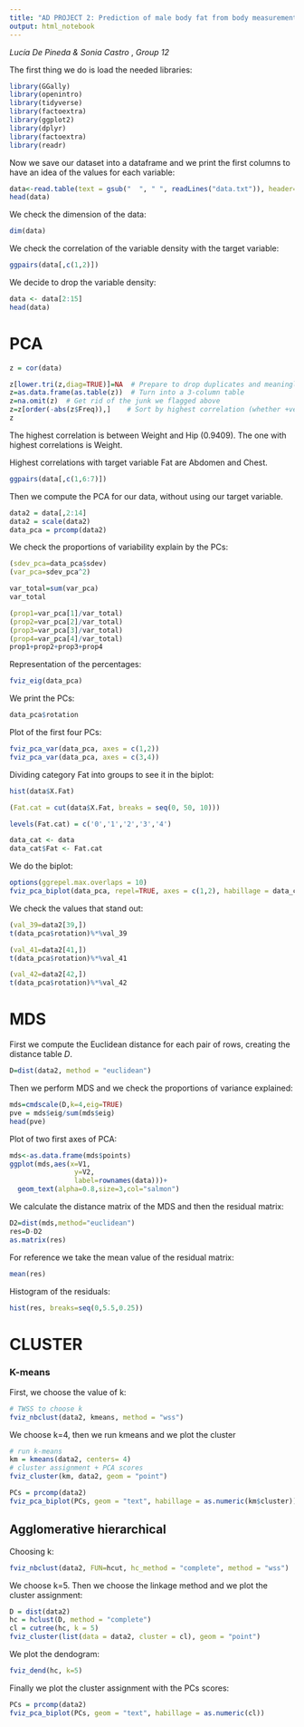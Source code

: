 ```yaml
---
title: "AD PROJECT 2: Prediction of male body fat from body measurements"
output: html_notebook
---
```

*Lucía De Pineda & Sonia Castro* , *Group 12*

The first thing we do is load the needed libraries:
```r
library(GGally)
library(openintro)
library(tidyverse)
library(factoextra)
library(ggplot2)
library(dplyr)
library(factoextra)
library(readr)
```

Now we save our dataset into a dataframe and we print the first columns to have an idea of the values for each variable:
```r
data<-read.table(text = gsub("  ", " ", readLines("data.txt")), header=TRUE, dec=".")
head(data)
```

We check the dimension of the data:
```r
dim(data)
```

We check the correlation of the variable density with the target variable:
```r
ggpairs(data[,c(1,2)])
```

We decide to drop the variable density:
```r
data <- data[2:15]
head(data)
```


# PCA

```r
z = cor(data)
```

```r
z[lower.tri(z,diag=TRUE)]=NA  # Prepare to drop duplicates and meaningless information
z=as.data.frame(as.table(z))  # Turn into a 3-column table
z=na.omit(z)  # Get rid of the junk we flagged above
z=z[order(-abs(z$Freq)),]    # Sort by highest correlation (whether +ve or -ve)
z
```
The highest correlation is between Weight and Hip (0.9409). The one with highest correlations is Weight.

Highest correlations with target variable Fat are Abdomen and Chest.
```r
ggpairs(data[,c(1,6:7)])
```

Then we compute the PCA for our data, without using our target variable.
```r
data2 = data[,2:14]
data2 = scale(data2)
data_pca = prcomp(data2)
```

We check the proportions of variability explain by the PCs:
```r
(sdev_pca=data_pca$sdev)
(var_pca=sdev_pca^2)
```
```r
var_total=sum(var_pca)
var_total
```
```r
(prop1=var_pca[1]/var_total)
(prop2=var_pca[2]/var_total)
(prop3=var_pca[3]/var_total)
(prop4=var_pca[4]/var_total)
prop1+prop2+prop3+prop4
```

Representation of the percentages:
```r
fviz_eig(data_pca)
```

We print the PCs:
```r
data_pca$rotation
```

Plot of the first four PCs:
```r
fviz_pca_var(data_pca, axes = c(1,2))
fviz_pca_var(data_pca, axes = c(3,4))
```

Dividing category Fat into groups to see it in the biplot:
```r
hist(data$X.Fat)
```

```r
(Fat.cat = cut(data$X.Fat, breaks = seq(0, 50, 10)))
```


```r
levels(Fat.cat) = c('0','1','2','3','4')
```

```r
data_cat <- data
data_cat$Fat <- Fat.cat
```

We do the biplot:
```r
options(ggrepel.max.overlaps = 10)
fviz_pca_biplot(data_pca, repel=TRUE, axes = c(1,2), habillage = data_cat$Fat)
```

We check the values that stand out:
```r
(val_39=data2[39,])
t(data_pca$rotation)%*%val_39
```


```r
(val_41=data2[41,])
t(data_pca$rotation)%*%val_41
```
 

```r
(val_42=data2[42,])
t(data_pca$rotation)%*%val_42
```


# MDS

First we compute the Euclidean distance for each pair of rows, creating the distance table $D$.
```r
D=dist(data2, method = "euclidean")
```

Then we perform MDS and we check the proportions of variance explained:
```r
mds=cmdscale(D,k=4,eig=TRUE)
pve = mds$eig/sum(mds$eig)
head(pve)
```

Plot of two first axes of PCA:
```r
mds<-as.data.frame(mds$points)
ggplot(mds,aes(x=V1,
                y=V2,
                label=rownames(data)))+
  geom_text(alpha=0.8,size=3,col="salmon")
```

We calculate the distance matrix of the MDS and then the residual matrix:
```r
D2=dist(mds,method="euclidean")
res=D-D2
as.matrix(res)
```

For reference we take the mean value of the residual matrix:
```r
mean(res)
```

Histogram of the residuals:
```r
hist(res, breaks=seq(0,5.5,0.25))
```


# CLUSTER

### K-means

First, we choose the value of k:
```r
# TWSS to choose k
fviz_nbclust(data2, kmeans, method = "wss")
```

We choose k=4, then we run kmeans and we plot the cluster
```r
# run k-means
km = kmeans(data2, centers= 4)
# cluster assignment + PCA scores
fviz_cluster(km, data2, geom = "point")

```


```r
PCs = prcomp(data2)
fviz_pca_biplot(PCs, geom = "text", habillage = as.numeric(km$cluster))
```



## Agglomerative hierarchical


Choosing k:
```r
fviz_nbclust(data2, FUN=hcut, hc_method = "complete", method = "wss")
```


We choose k=5. Then we choose the linkage method and we plot the cluster assignment:
```r
D = dist(data2)
hc = hclust(D, method = "complete")
cl = cutree(hc, k = 5)
fviz_cluster(list(data = data2, cluster = cl), geom = "point")
```

We plot the dendogram:
```r
fviz_dend(hc, k=5)
```

Finally we plot the cluster assignment with the PCs scores:
```r
PCs = prcomp(data2)
fviz_pca_biplot(PCs, geom = "text", habillage = as.numeric(cl))
```


